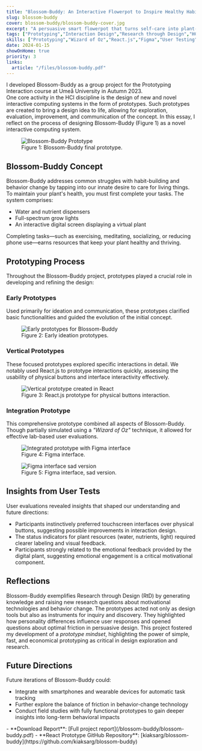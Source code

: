 ```yaml
---
title: "Blossom-Buddy: An Interactive Flowerpot to Inspire Healthy Habits"
slug: blossom-buddy
cover: blossom-buddy/blossom-buddy-cover.jpg
excerpt: "A persuasive smart flowerpot that turns self-care into plant-care by linking personal task completion to a plant's water, nutrients, and light."
tags: ["Prototyping","Interaction Design","Research through Design","HCI","Persuasive Technology","UX"]
skills: ["Prototyping","Wizard of Oz","React.js","Figma","User Testing"]
date: 2024-01-15
showOnHome: true
priority: 3
links:
  article: "/files/blossom-buddy.pdf"
---
```



<div className="mb-4">
I developed Blossom-Buddy as a group project for the Prototyping Interaction course at Umeå University in Autumn 2023.
</div>

<div className="mb-4">
  One core activity in the HCI discipline is the design of new and novel interactive computing systems in the form of prototypes. Such prototypes are created to bring a design idea to life, allowing for exploration, evaluation, improvement, and communication of the concept. In this essay, I reflect on the process of designing Blossom-Buddy (Figure 1) as a novel interactive computing system.
</div>

<figure className="my-8">
  <img src="/blossom-buddy/blossom-buddy.jpg" alt="Blossom-Buddy Prototype" className="rounded-xl shadow-md max-w-sm mx-auto" />
  <figcaption className="text-center text-sm text-gray-500">Figure 1: Blossom-Buddy final prototype.</figcaption>
</figure>

## Blossom-Buddy Concept

<div className="mb-4">
  Blossom-Buddy addresses common struggles with habit-building and behavior change by tapping into our innate desire to care for living things. 
  To maintain your plant's health, you must first complete your tasks. The system comprises:
</div>
<ul className="list-disc list-inside space-y-1 mb-6">
  <li>Water and nutrient dispensers</li>
  <li>Full-spectrum grow lights</li>
  <li>An interactive digital screen displaying a virtual plant</li>
</ul>

<div className="mb-8">
  Completing tasks—such as exercising, meditating, socializing, or reducing phone use—earns resources that keep your plant healthy and thriving.
</div>

## Prototyping Process

<div className="mb-4">Throughout the Blossom-Buddy project, prototypes played a crucial role in developing and refining the design:</div>

### Early Prototypes
<p className="mb-4">Used primarily for ideation and communication, these prototypes clarified basic functionalities and guided the evolution of the initial concept.</p>
<figure className="my-8">
  <img src="/blossom-buddy/blossom-early-prototypes.png" alt="Early prototypes for Blossom-Buddy" className="rounded-xl shadow-md max-w-sm mx-auto" />
  <figcaption className="text-center text-sm text-gray-500">Figure 2: Early ideation prototypes.</figcaption>
</figure>

### Vertical Prototypes
<div className="mb-4">These focused prototypes explored specific interactions in detail. We notably used React.js to prototype interactions quickly, assessing the usability of physical buttons and interface interactivity effectively.</div>
<figure className="my-8">
  <img src="/blossom-buddy/blossom-vertical-prototype.png" alt="Vertical prototype created in React" className="rounded-xl shadow-md max-w-sm mx-auto" />
  <figcaption className="text-center text-sm text-gray-500">Figure 3: React.js prototype for physical buttons interaction.</figcaption>
</figure>

### Integration Prototype
<div className="mb-4">This comprehensive prototype combined all aspects of Blossom-Buddy. Though partially simulated using a <em>"Wizard of Oz"</em> technique, it allowed for effective lab-based user evaluations.</div>
<figure className="my-8">
  <img src="/blossom-buddy/blossom-figma.jpg" alt="Integrated prototype with Figma interface" className="rounded-xl shadow-md max-w-sm mx-auto" />
  <figcaption className="text-center text-sm text-gray-500">Figure 4: Figma interface.</figcaption>
</figure>
<figure className="my-8">
  <img src="/blossom-buddy/blossom-figma-sad.png" alt="Figma interface sad version" className="rounded-xl shadow-md max-w-sm mx-auto" />
  <figcaption className="text-center text-sm text-gray-500">Figure 5: Figma interface, sad version.</figcaption>
</figure>

## Insights from User Tests

<div className="mb-4">User evaluations revealed insights that shaped our understanding and future directions:</div>
<ul className="list-disc list-inside space-y-1 mb-8">
  <li>Participants instinctively preferred touchscreen interfaces over physical buttons, suggesting possible improvements in interaction design.</li>
  <li>The status indicators for plant resources (water, nutrients, light) required clearer labeling and visual feedback.</li>
  <li>Participants strongly related to the emotional feedback provided by the digital plant, suggesting emotional engagement is a critical motivational component.</li>
</ul>

## Reflections

<div className="mb-4">Blossom-Buddy exemplifies Research through Design (RtD) by generating knowledge and raising new research questions about motivational technologies and behavior change. The prototypes acted not only as design tools but also as instruments for inquiry and discovery. They highlighted how personality differences influence user responses and opened questions about optimal friction in persuasive design. This project fostered my development of a <em>prototype mindset</em>, highlighting the power of simple, fast, and economical prototyping as critical in design exploration and research.</div>

## Future Directions

<div className="mb-4">Future iterations of Blossom-Buddy could:</div>
<ul className="list-disc list-inside space-y-1 mb-6">
  <li>Integrate with smartphones and wearable devices for automatic task tracking</li>
  <li>Further explore the balance of friction in behavior-change technology</li>
  <li>Conduct field studies with fully functional prototypes to gain deeper insights into long-term behavioral impacts</li>
</ul>
- <FileText className="inline-block w-5 h-5 mr-2 align-text-bottom text-gray-600 dark:text-gray-300" /> **Download Report**: [Full project report](/blossom-buddy/blossom-buddy.pdf)
- <Github className="inline-block w-5 h-5 mr-2 align-text-bottom text-gray-600 dark:text-gray-300" /> **React Prototype GitHub Repository**: [kiaksarg/blossom-buddy](https://github.com/kiaksarg/blossom-buddy)